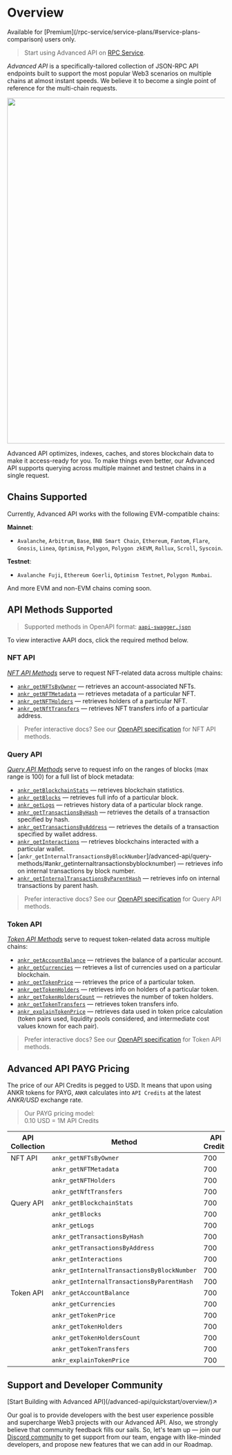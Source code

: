 
# Overview

<Callout type="tip">
Available for [Premium](/rpc-service/service-plans/#service-plans-comparison) users only.
</Callout>

> Start using Advanced API on [RPC Service](https://www.ankr.com/rpc/advanced-api/).

*Advanced API* is a specifically-tailored collection of JSON-RPC API endpoints built to support the most popular Web3 scenarios on multiple chains at almost instant speeds. We believe it to become a single point of reference for the multi-chain requests.
<br/>

<img src="/docs/build/aapi.png" class="responsive-pic" width="800" />

Advanced API optimizes, indexes, caches, and stores blockchain data to make it access-ready for you. To make things even better, our Advanced API supports querying across multiple mainnet and testnet chains in a single request.

## Chains Supported

Currently, Advanced API works with the following EVM-compatible chains:

**Mainnet**:

  * `Avalanche`, `Arbitrum`, `Base`, `BNB Smart Chain`, `Ethereum`, `Fantom`, `Flare`, `Gnosis`, `Linea`, `Optimism`, `Polygon`, `Polygon zkEVM`, `Rollux`, `Scroll`, `Syscoin`.

**Testnet**:

  * `Avalanche Fuji`, `Ethereum Goerli`, `Optimism Testnet`, `Polygon Mumbai`.

And more EVM and non-EVM chains coming soon.

## API Methods Supported

> Supported methods in OpenAPI format: [`aapi-swagger.json`](/build/aapi-swagger.json)

To view interactive AAPI docs, click the required method below.

### NFT API

[_NFT API Methods_](/advanced-api/nft-methods/) serve to request NFT-related data across multiple chains:

  * [`ankr_getNFTsByOwner`](/advanced-api/nft-methods/#ankr_getnftsbyowner) — retrieves an account-associated NFTs.
  * [`ankr_getNFTMetadata`](/advanced-api/nft-methods/#ankr_getnftmetadata) — retrieves metadata of a particular NFT.
  * [`ankr_getNFTHolders`](/advanced-api/nft-methods/#ankr_getnftholders) — retrieves holders of a particular NFT.
  * [`ankr_getNftTransfers`](/advanced-api/nft-methods/#ankr_getnfttransfers) — retrieves NFT transfers info of a particular address.

> Prefer interactive docs? See our [OpenAPI specification](https://api-docs.ankr.com/reference/introduction#nft-api) for NFT API methods.

### Query API

[_Query API Methods_](/advanced-api/query-methods/) serve to request info on the ranges of blocks (max range is 100) for a full list of block metadata:

  * [`ankr_getBlockchainStats`](/advanced-api/query-methods/#ankr_getblockchainstats) — retrieves blockchain statistics.
  * [`ankr_getBlocks`](/advanced-api/query-methods/#ankr_getblocks) — retrieves full info of a particular block.
  * [`ankr_getLogs`](/advanced-api/query-methods/#ankr_getlogs) — retrieves history data of a particular block range.
  * [`ankr_getTransactionsByHash`](/advanced-api/query-methods/#ankr_gettransactionsbyhash) — retrieves the details of a transaction specified by hash.
  * [`ankr_getTransactionsByAddress`](/advanced-api/query-methods/#ankr_gettransactionsbyaddress) — retrieves the details of a transaction specified by wallet address.
  * [`ankr_getInteractions`](/advanced-api/query-methods/#ankr_getinteractions) — retrieves blockchains interacted with a particular wallet.
  * [`ankr_getInternalTransactionsByBlockNumber`]/advanced-api/query-methods/#ankr_getinternaltransactionsbyblocknumber) — retrieves info on internal transactions by block number.
  * [`ankr_getInternalTransactionsByParentHash`](/advanced-api/query-methods/#ankr_getinternaltransactionsbyparenthash) — retrieves info on internal transactions by parent hash.

> Prefer interactive docs? See our [OpenAPI specification](https://api-docs.ankr.com/reference/introduction#query-api) for Query API methods.

### Token API

[_Token API Methods_](/advanced-api/token-methods/) serve to request token-related data across multiple chains:

  * [`ankr_getAccountBalance`](/advanced-api/token-methods/#ankr_getaccountbalance) — retrieves the balance of a particular account.
  * [`ankr_getCurrencies`](/advanced-api/token-methods/#ankr_getcurrencies) — retrieves a list of currencies used on a particular blockchain.
  * [`ankr_getTokenPrice`](/advanced-api/token-methods/#ankr_gettokenprice) — retrieves the price of a particular token.
  * [`ankr_getTokenHolders`](/advanced-api/token-methods/#ankr_gettokenholders) — retrieves info on holders of a particular token.
  * [`ankr_getTokenHoldersCount`](/advanced-api/token-methods/#ankr_gettokenholderscount) — retrieves the number of token holders.
  * [`ankr_getTokenTransfers`](/advanced-api/token-methods/#ankr_gettokentransfers) — retrieves token transfers info.
  * [`ankr_explainTokenPrice`]() — retrieves data used in token price calculation (token pairs used, liquidity pools considered, and intermediate cost values known for each pair).

> Prefer interactive docs? See our [OpenAPI specification](https://api-docs.ankr.com/reference/introduction#token-api) for Token API methods.

## Advanced API PAYG Pricing

The price of our API Credits is pegged to USD. It means that upon using ANKR tokens for PAYG, `ANKR` calculates into `API Credits` at the latest _ANKR/USD_ exchange rate.

> Our PAYG pricing model:  
> 0.10 USD = 1M API Credits  

| API Collection | Method                                      | API Credits | USD/request |
|----------------|---------------------------------------------|-------------|-------------|
| NFT API        | `ankr_getNFTsByOwner`                       | 700         | $0.00007    |
|                | `ankr_getNFTMetadata`                       | 700         | $0.00007    |
|                | `ankr_getNFTHolders`                        | 700         | $0.00007    |
|                | `ankr_getNftTransfers`                      | 700         | $0.00007    |
| Query API      | `ankr_getBlockchainStats`                   | 700         | $0.00007    |
|                | `ankr_getBlocks`                            | 700         | $0.00007    |
|                | `ankr_getLogs`                              | 700         | $0.00007    |
|                | `ankr_getTransactionsByHash`                | 700         | $0.00007    |
|                | `ankr_getTransactionsByAddress`             | 700         | $0.00007    |
|                | `ankr_getInteractions`                      | 700         | $0.00007    |
|                | `ankr_getInternalTransactionsByBlockNumber` | 700         | $0.00007    |
|                | `ankr_getInternalTransactionsByParentHash`  | 700         | $0.00007    |
| Token API      | `ankr_getAccountBalance`                    | 700         | $0.00007    |
|                | `ankr_getCurrencies`                        | 700         | $0.00007    |
|                | `ankr_getTokenPrice`                        | 700         | $0.00007    |
|                | `ankr_getTokenHolders`                      | 700         | $0.00007    |
|                | `ankr_getTokenHoldersCount`                 | 700         | $0.00007    |
|                | `ankr_getTokenTransfers `                   | 700         | $0.00007    |
|                | `ankr_explainTokenPrice`                    | 700         | $0.00007    |

[//]: # (|                | `ankr_getTokenPriceHistory`     | 700         | $0.00007    |)

## Support and Developer Community

<div className="p-4 border border-gray-200 dark:border-gray-900 rounded mt-6">
  [Start Building with Advanced API](/advanced-api/quickstart/overview/)↗
</div>

Our goal is to provide developers with the best user experience possible and supercharge Web3 projects with our Advanced API. Also, we strongly believe that community feedback fills our sails. So, let's team up — join our [Discord community](https://discord.ankr.com/) to get support from our team, engage with like-minded developers, and propose new features that we can add in our Roadmap.
